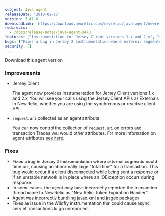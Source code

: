```yaml
---
subject: Java agent
releaseDate: '2018-02-05'
version: 3.47.0
downloadLink: 'https://download.newrelic.com/newrelic/java-agent/newrelic-agent/3.47.0/'
redirects:
  - /docs/release-notes/java-agent-3470
features: ["Instrumentation for Jersey Client versions 1.x and 2.x", "request.uri is collected as an agent attribute"]
bugs: ["Fixes a bug in Jersey 2 instrumentation where external segments could time out", "Agent may have incorrectly reported the transaction thread name to New Relic as New Relic Token Expiration Handler", "Agent was incorrectly bundling javax.xml and jregex packages", "Wildfly instrumentation could cause async servlet transactions to go unreported"]
security: []
---
```

<ButtonGroup>
  <ButtonLink
    role="button"
    to="https://download.newrelic.com/newrelic/java-agent/newrelic-agent/3.47.0/"
    variant="primary"
  >
    Download this agent version
  </ButtonLink>
</ButtonGroup>

### Improvements

* Jersey Client

  The agent now provides instrumentation for Jersey Client versions 1.x and 2.x. You will see your calls using the Jersey Client APIs as Externals in New Relic, whether you are using the synchronous or reactive client API.
* `request.uri` collected as an agent attribute

  You can now control the collection of `request.uri` on errors and transaction Traces you would other attributes. For more information on agent attributes [see here](https://docs.newrelic.com/docs/agents/manage-apm-agents/agent-data/agent-attributes).

### Fixes

* Fixes a bug in Jersey 2 instrumentation where external segments could time out, causing an abnormally large "total time" for a transaction. This bug would occur if a client disconnected while being sent a response or if an unstable network is in place where an IOException occurs during response.
* In some cases, the agent may have incorrectly reported the transaction thread name to New Relic as "New Relic Token Expiration Handler".
* Agent was incorrectly bundling javax.xml and jregex packages
* Fixes an issue in the Wildfly instrumentation that could cause async servlet transactions to go unreported.
